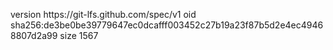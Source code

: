version https://git-lfs.github.com/spec/v1
oid sha256:de3be0be39779647ec0dcafff003452c27b19a23f87b5d2e4ec49468807d2a99
size 1567

